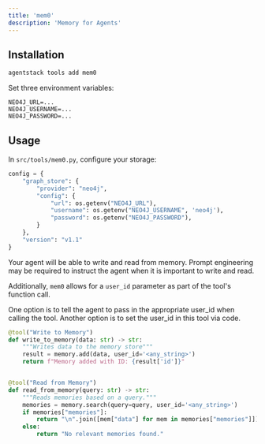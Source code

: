 ```yaml
---
title: 'mem0'
description: 'Memory for Agents'
---
```


## Installation

```bash
agentstack tools add mem0
```

Set three environment variables:

```env
NEO4J_URL=...
NEO4J_USERNAME=...
NEO4J_PASSWORD=...
```

## Usage

In `src/tools/mem0.py`, configure your storage:

```python
config = {
    "graph_store": {
        "provider": "neo4j",
        "config": {
            "url": os.getenv("NEO4J_URL"),
            "username": os.getenv("NEO4J_USERNAME", 'neo4j'),
            "password": os.getenv("NEO4J_PASSWORD"),
        }
    },
    "version": "v1.1"
}
```

Your agent will be able to write and read from memory. Prompt engineering may be required to instruct the agent when it is important to write and read.

Additionally, `mem0` allows for a `user_id` parameter as part of the tool's function call.

One option is to tell the agent to pass in the appropriate user_id when calling the tool. Another option is to set the user_id in this tool via code.

```python
@tool("Write to Memory")
def write_to_memory(data: str) -> str:
    """Writes data to the memory store"""
    result = memory.add(data, user_id='<any_string>')
    return f"Memory added with ID: {result['id']}"


@tool("Read from Memory")
def read_from_memory(query: str) -> str:
    """Reads memories based on a query."""
    memories = memory.search(query=query, user_id='<any_string>')
    if memories["memories"]:
        return "\n".join([mem["data"] for mem in memories["memories"]])
    else:
        return "No relevant memories found."
```